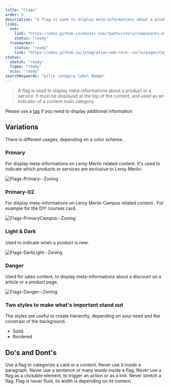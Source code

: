 ```yaml
---
title: "Flags"
order: 5
description: "A flag is used to display meta-informations about a product or a service. It must be displayed at the top of the content, and used as an indicator of a content main category"
links:
  vue:
    link: "https://adeo.github.io/mozaic-vue/?path=/story/components-mflag--try-it"
    status: "ready"
  freemarker:
    status: "ready"
    link: "https://adeo.github.io/integration-web-core--socle/pages/Components/flags/"
status:
  sketch: "ready"
  figma: "ready"
  scss: "ready"
searchKeywords: "pills category label Badge"
---
```


> A flag is used to display meta-informations about a product or a service. It must be displayed at the top of the content, and used as an indicator of a content main category.

Please use a [tag](/Components/Tag/) if you need to display additional information.

<Preview path="flag-all" nude />

## Variations

There is different usages, depending on a color scheme.

### Primary

For display meta-informations on Leroy Merlin related content. It's used to indicate which products or services are exclusive to Leroy Merlin.

![Flags-Primary--Zoning](Flags-Primary--Zoning.png)

### Primary-02

For display meta-informations on Leroy Merlin Campus related content . For example for the DIY courses card.

![Flags-PrimaryCampus--Zoning](Flags-PrimaryCampus--Zoning.png)

### Light & Dark

Used to indicate when a product is new.

![Flags-DarkLight--Zoning](Flags-DarkLight--Zoning.png)

### Danger

Used for sales content, to display meta-informations about a discount on a article or a product page.

![Flags-Danger--Zoning](Flags-Danger--Zoning.png)

### Two styles to make what's important stand out

The styles are useful to create hierarchy, depending on your need and the constrast of the background.

- Solid
- Bordered

## Do's and Dont's

<HintItem>Use a flag to categorize a card or a content.</HintItem>
<HintItem dont>Never use it inside a paragraph.</HintItem>
<HintItem dont>Never use a sentence or many words inside a flag.</HintItem>
<HintItem dont>
  Never use a flag as a clickable element, to trigger an action or as a link.
</HintItem>
<HintItem dont>
  Never stretch a flag. Flag is never fluid, its width is depending on its
  content.
</HintItem>
